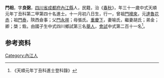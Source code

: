 {{明清人物信息框
| 姓名 = 門相
| 原名 =
| 圖片名稱= 
| 圖片大小 =
| 圖片說明 = 
| 最高職務 =
| 國家 = 大明 
| 爵位 =
| 籍貫 = [[四川省|四川省]][[成都府|成都府]][[內江縣|內江縣]]
| 族裔 = 
| 旗籍 = 
| 字號 = 
| 諡號 =
| 出生日期 = 十一月初八日
| 出生地點 =
| 逝世日期 = 
| 逝世地點 =
| 墓葬 =
| 配偶 = 喻氏，繼妻胡氏
| 親屬 = 曾祖[[門襖來|門襖來]]，祖[[門泰|門泰]]，父[[門永祥|門永祥]]，母張氏
| 出身 =
* 天順元年丁丑科進士
| 經歷 =
| 著作 =  
*
*
*
}}
'''門相'''{{BD|1427年||1486年||}}，字'''良弼'''，[[四川省|四川省]][[成都府|成都府]][[內江縣|內江縣]]人，民籍，治《[[春秋|春秋]]》，年三十一歲中式天順元年丁丑科第二甲第四十名進士。十一月初八日生，行一，曾祖[[門襖來|門襖來]]，元[[達魯花赤|達魯花赤]]；祖[[門泰|門泰]]，陝西僉事；父[[門永祥|門永祥]]；母張氏。[[重慶下|重慶下]]，妻喻氏，繼妻胡氏；弟金；卿；棨；銓。由國子生中式四川鄉試第三名[[舉人|舉人]]，[[會試|會試]]中式第二百十一名<ref>《天順元年丁丑科進士登科錄》</ref>。

== 参考资料 ==
{{reflist}}

{{天順元年丁丑科殿试金榜}}

{{Authority control}}

{{DEFAULTSORT:}}
[[Category:內江人|Category:內江人]]


{{明朝人物小作品}}